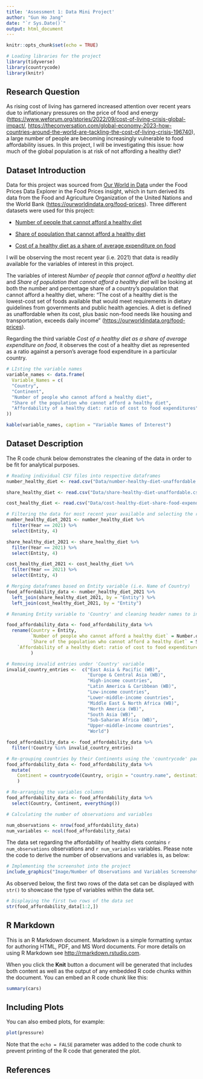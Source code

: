 ```yaml
---
title: 'Assessment 1: Data Mini Project'
author: "Gun Ho Jang"
date: "`r Sys.Date()`"
output: html_document
---
```


```r
knitr::opts_chunk$set(echo = TRUE)
```

```r
# Loading libraries for the project
library(tidyverse)
library(countrycode)
library(knitr)
```

## Research Question

As rising cost of living has garnered increased attention over recent years due to inflationary pressures on the price of food and energy (<https://www.weforum.org/stories/2022/09/cost-of-living-crisis-global-impact/>, <https://theconversation.com/global-economy-2023-how-countries-around-the-world-are-tackling-the-cost-of-living-crisis-196740>), a large number of people are becoming increasingly vulnerable to food affordability issues. In this project, I will be investigating this issue: how much of the global population is at risk of not affording a healthy diet?

## Dataset Introduction

Data for this project was sourced from [Our World in Data](https://ourworldindata.org/food-prices) under the Food Prices Data Explorer in the Food Prices insight, which in turn derived its data from the Food and Agriculture Organization of the United Nations and the World Bank (<https://ourworldindata.org/food-prices>). Three different datasets were used for this project:

-   [Number of people that cannot afford a healthy diet](https://ourworldindata.org/explorers/food-prices?Diet=Healthy+diet&Cost+or+Affordability=Affordability&Affordability+metric=Number+that+cannot+afford&Cost+metric=%25+of+average+food+expenditure&country=NGA~BGD~IND~ETH~MEX~USA~BRA~GBR)

-   [Share of population that cannot afford a healthy diet](https://ourworldindata.org/explorers/food-prices?Diet=Healthy+diet&Cost+or+Affordability=Affordability&Affordability+metric=Share+that+cannot+afford&Cost+metric=%25+of+average+food+expenditure&country=NGA~BGD~IND~ETH~MEX~USA~BRA~GBR)

-   [Cost of a healthy diet as a share of average expenditure on food](https://ourworldindata.org/explorers/food-prices?Diet=Healthy+diet&Cost+or+Affordability=Cost+&Affordability+metric=Share+that+cannot+afford&Cost+metric=%25+of+average+food+expenditure&country=NGA~BGD~IND~ETH~MEX~USA~BRA~GBR)

I will be observing the most recent year (i.e. 2021) that data is readily available for the variables of interest in this project.

The variables of interest *Number of people that cannot afford a healthy diet* and *Share of population that cannot afford a healthy diet* will be looking at both the number and percentage share of a country's population that cannot afford a healthy diet, where: "The cost of a healthy diet is the lowest-cost set of foods available that would meet requirements in dietary guidelines from governments and public health agencies. A diet is defined as unaffordable when its cost, plus basic non-food needs like housing and transportation, exceeds daily income" (<https://ourworldindata.org/food-prices>).

Regarding the third variable *Cost of a healthy diet as a share of average expenditure on food*, it observes the cost of a healthy diet as represented as a ratio against a person's average food expenditure in a particular country.

```r
# LIsting the variable names
variable_names <- data.frame(
  Variable_Names = c(
  "Country",
  "Continent",
  "Number of people who cannot afford a healthy diet",
  "Share of the population who cannot afford a healthy diet",
  "Affordability of a healthy diet: ratio of cost to food expenditures"
))

kable(variable_names, caption = "Variable Names of Interest")
```

## Dataset Description

The  R code chunk below demonstrates the cleaning of the data in order to be fit for analytical purposes.

```r
# Reading individual CSV files into respective dataframes
number_healthy_diet <- read.csv("Data/number-healthy-diet-unaffordable.csv")

share_healthy_diet <- read.csv("Data/share-healthy-diet-unaffordable.csv")

cost_healthy_diet <- read.csv("Data/cost-healthy-diet-share-food-expenditure.csv")

# Filtering the data for most recent year available and selecting the relevant columns
number_healthy_diet_2021 <- number_healthy_diet %>% 
  filter(Year == 2021) %>% 
  select(Entity, 4)

share_healthy_diet_2021 <- share_healthy_diet %>% 
  filter(Year == 2021) %>% 
  select(Entity, 4)

cost_healthy_diet_2021 <- cost_healthy_diet %>% 
  filter(Year == 2021) %>% 
  select(Entity, 4)

# Merging dataframes based on Entity variable (i.e. Name of Country)
food_affordability_data <- number_healthy_diet_2021 %>%
  left_join(share_healthy_diet_2021, by = "Entity") %>% 
  left_join(cost_healthy_diet_2021, by = "Entity")

# Renaming Entity variable to 'Country' and cleaning header names to introduce spacing

food_affordability_data <- food_affordability_data %>% 
  rename(Country = Entity,
         `Number of people who cannot afford a healthy diet` = Number.of.people.who.cannot.afford.a.healthy.diet,
         `Share of the population who cannot afford a healthy diet` = Share.of.the.population.who.cannot.afford.a.healthy.diet,
    `Affordability of a healthy diet: ratio of cost to food expenditures` = Affordability.of.a.healthy.diet..ratio.of.cost.to.food.expenditures
         )

# Removing invalid entries under 'Country' variable
invalid_country_entries <-  c("East Asia & Pacific (WB)", 
                              "Europe & Central Asia (WB)",
                              "High-income countries",
                              "Latin America & Caribbean (WB)",
                              "Low-income countries",
                              "Lower-middle-income countries",
                              "Middle East & North Africa (WB)",
                              "North America (WB)",
                              "South Asia (WB)",
                              "Sub-Saharan Africa (WB)",
                              "Upper-middle-income countries",
                              "World")

food_affordability_data <- food_affordability_data %>% 
  filter(!Country %in% invalid_country_entries)

# Re-grouping countries by their Continents using the 'countrycode' package
food_affordability_data <- food_affordability_data %>% 
  mutate(
    Continent = countrycode(Country, origin = "country.name", destination = "continent")
    )

# Re-arranging the variables columns
food_affordability_data <- food_affordability_data %>% 
  select(Country, Continent, everything())

```

```r
# Calculating the number of observations and variables

num_observations <- nrow(food_affordability_data)
num_variables <- ncol(food_affordability_data)
```

The data set regarding the affordability of healthy diets contains `r num_observations` observations and `r num_variables` variables. Please note the code to derive the number of observations and variables is, as below:

```r
# Implementing the screenshot into the project
include_graphics("Image/Number of Observations and Variables Screenshot.png")
```

As observed below, the first two rows of the data set can be displayed with `str()` to showcase the type of variables within the data set.

```r
# Displaying the first two rows of the data set
str(food_affordability_data[1:2,])
```

## R Markdown

This is an R Markdown document. Markdown is a simple formatting syntax for authoring HTML, PDF, and MS Word documents. For more details on using R Markdown see <http://rmarkdown.rstudio.com>.

When you click the **Knit** button a document will be generated that includes both content as well as the output of any embedded R code chunks within the document. You can embed an R code chunk like this:

```r
summary(cars)
```

## Including Plots

You can also embed plots, for example:

```r
plot(pressure)
```

Note that the `echo = FALSE` parameter was added to the code chunk to prevent printing of the R code that generated the plot.

## References
